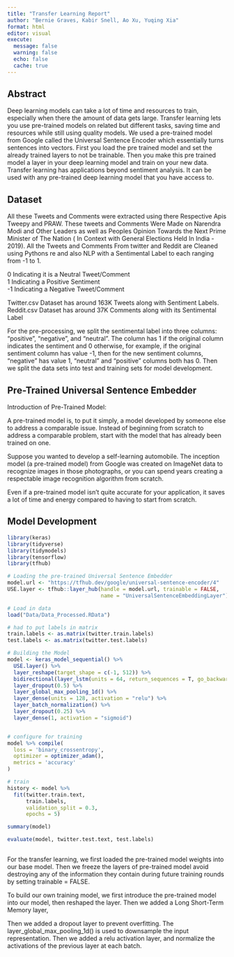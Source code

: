 ```yaml
---
title: "Transfer Learning Report"
author: "Bernie Graves, Kabir Snell, Ao Xu, Yuqing Xia"
format: html
editor: visual
execute:
  message: false
  warning: false
  echo: false
  cache: true
---
```


## Abstract

Deep learning models can take a lot of time and resources to train, especially when there the amount of data gets large. Transfer learning lets you use pre-trained models on related but different tasks, saving time and resources while still using quality models. We used a pre-trained model from Google called the Universal Sentence Encoder which essentially turns sentences into vectors. First you load the pre trained model and set the already trained layers to not be trainable. Then you make this pre trained model a layer in your deep learning model and train on your new data. Transfer learning has applications beyond sentiment analysis. It can be used with any pre-trained deep learning model that you have access to.

## Dataset

All these Tweets and Comments were extracted using there Respective Apis Tweepy and PRAW. These tweets and Comments Were Made on Narendra Modi and Other Leaders as well as Peoples Opinion Towards the Next Prime Minister of The Nation ( In Context with General Elections Held In India - 2019). All the Tweets and Comments From twitter and Reddit are Cleaned using Pythons re and also NLP with a Sentimental Label to each ranging from -1 to 1.

0 Indicating it is a Neutral Tweet/Comment\
1 Indicating a Positive Sentiment\
-1 Indicating a Negative Tweet/Comment

Twitter.csv Dataset has around 163K Tweets along with Sentiment Labels.\
Reddit.csv Dataset has around 37K Comments along with its Sentimental Label

For the pre-processing, we split the sentimental label into three columns: "positive", "negative", and "neutral". The column has 1 if the original column indicates the sentiment and 0 otherwise, for example, if the original sentiment column has value -1, then for the new sentiment columns, "negative" has value 1, "neutral" and "positive" columns both has 0. Then we split the data sets into test and training sets for model development.

## Pre-Trained Universal Sentence Embedder

Introduction of Pre-Trained Model:

A pre-trained model is, to put it simply, a model developed by someone else to address a comparable issue. Instead of beginning from scratch to address a comparable problem, start with the model that has already been trained on one.

Suppose you wanted to develop a self-learning automobile. The inception model (a pre-trained model) from Google was created on ImageNet data to recognize images in those photographs, or you can spend years creating a respectable image recognition algorithm from scratch.

Even if a pre-trained model isn't quite accurate for your application, it saves a lot of time and energy compared to having to start from scratch.

## Model Development

```r
library(keras)
library(tidyverse)
library(tidymodels)
library(tensorflow)
library(tfhub)

# Loading the pre-trained Universal Sentence Embedder
model.url <- "https://tfhub.dev/google/universal-sentence-encoder/4"
USE.layer <- tfhub::layer_hub(handle = model.url, trainable = FALSE,
                              name = "UniversalSentenceEmbeddingLayer")

# Load in data
load("Data/Data_Processed.RData")

# had to put labels in matrix
train.labels <- as.matrix(twitter.train.labels)
test.labels <- as.matrix(twitter.test.labels)

# Building the Model
model <- keras_model_sequential() %>%
  USE.layer() %>%
  layer_reshape(target_shape = c(-1, 512)) %>%
  bidirectional(layer_lstm(units = 64, return_sequences = T, go_backwards = T)) %>%
  layer_dropout(0.5) %>%
  layer_global_max_pooling_1d() %>%
  layer_dense(units = 128, activation = "relu") %>%
  layer_batch_normalization() %>%
  layer_dropout(0.25) %>%
  layer_dense(1, activation = "sigmoid")


# configure for training
model %>% compile(
  loss = 'binary_crossentropy',
  optimizer = optimizer_adam(),
  metrics = 'accuracy'
)

# train
history <- model %>%
  fit(twitter.train.text,
      train.labels,
      validation_split = 0.3,
      epochs = 5)

summary(model)

evaluate(model, twitter.test.text, test.labels)
 

```

For the transfer learning, we first loaded the pre-trained model weights into our base model. Then we freeze the layers of pre-trained model avoid destroying any of the information they contain during future training rounds by setting trainable = FALSE.

To build our own training model, we first introduce the pre-trained model into our model, then reshaped the layer. Then we added a Long Short-Term Memory layer,

Then we added a dropout layer to prevent overfitting. The layer_global_max_pooling_1d() is used to downsample the input representation. Then we added a relu activation layer, and normalize the activations of the previous layer at each batch.

\
